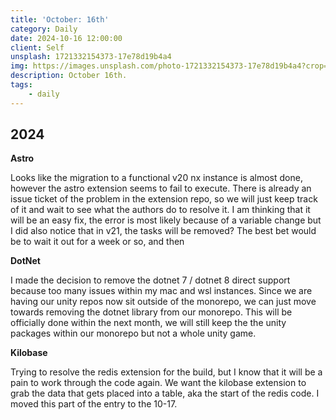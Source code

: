 ```yaml
---
title: 'October: 16th'
category: Daily
date: 2024-10-16 12:00:00
client: Self
unsplash: 1721332154373-17e78d19b4a4
img: https://images.unsplash.com/photo-1721332154373-17e78d19b4a4?crop=entropy&cs=srgb&fm=jpg&ixid=MnwzNjM5Nzd8MHwxfHJhbmRvbXx8fHx8fHx8fDE2ODE3NDg2ODY&ixlib=rb-4.0.3&q=85
description: October 16th.
tags:
    - daily
---
```



## 2024

**Astro**

Looks like the migration to a functional v20 nx instance is almost done, however the astro extension seems to fail to execute.
There is already an issue ticket of the problem in the extension repo, so we will just keep track of it and wait to see what the authors do to resolve it.
I am thinking that it will be an easy fix, the error is most likely because of a variable change but I did also notice that in v21, the tasks will be removed?
The best bet would be to wait it out for a week or so, and then 


**DotNet**

I made the decision to remove the dotnet 7 / dotnet 8 direct support because too many issues within my mac and wsl instances.
Since we are having our unity repos now sit outside of the monorepo, we can just move towards removing the dotnet library from our monorepo.
This will be officially done within the next month, we will still keep the the unity packages within our monorepo but not a whole unity game.

**Kilobase**

Trying to resolve the redis extension for the build, but I know that it will be a pain to work through the code again.
We want the kilobase extension to grab the data that gets placed into a table, aka the start of the redis code.
I moved this part of the entry to the 10-17.